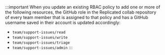 :::important
When you update an existing RBAC policy to add one or more of the following resources, the GitHub role in the Replicated collab repository of every team member that is assigned to that policy and has a GitHub username saved in their account is updated accordingly:
  * `team/support-issues/read`
  * `team/support-issues/write`
  * `team/support-issues/triage`
  * `team/support-issues/admin`
:::
